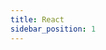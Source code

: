 ```yaml
---
title: React
sidebar_position: 1
---
```



<Quickstart product="Voice Conferencing" />

<head>
  <title>React Guide</title>
  <meta
    name="description"
    content="Learn how to set up the Voice Conference client in React with Dyte. Follow our guide for effective React client setup and integration."
  />
</head>
